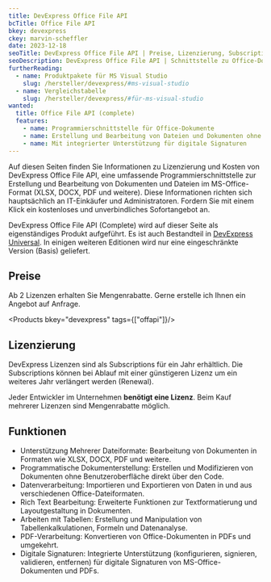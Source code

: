 ```yaml
---
title: DevExpress Office File API
bcTitle: Office File API
bkey: devexpress
ckey: marvin-scheffler
date: 2023-12-18
seoTitle: DevExpress Office File API | Preise, Lizenzierung, Subscriptions
seoDescription: DevExpress Office File API | Schnittstelle zu Office-Dokumenten für Entwickler - Informationen zu Kosten und Lizenzen, wir beraten Sie gerne.
furtherReading:
  - name: Produktpakete für MS Visual Studio
    slug: /hersteller/devexpress/#ms-visual-studio
  - name: Vergleichstabelle
    slug: /hersteller/devexpress/#für-ms-visual-studio
wanted:
  title: Office File API (complete)
  features:
    - name: Programmierschnittstelle für Office-Dokumente
    - name: Erstellung und Bearbeitung von Dateien und Dokumenten ohne MS Office
    - name: Mit integrierter Unterstützung für digitale Signaturen
---
```




<Intro>

Auf diesen Seiten finden Sie Informationen zu Lizenzierung und Kosten von DevExpress Office File API, eine umfassende Programmierschnittstelle zur Erstellung und Bearbeitung von Dokumenten und Dateien im MS-Office-Format (XLSX, DOCX, PDF und weitere). Diese Informationen richten sich hauptsächlich an IT-Einkäufer und Administratoren.
Fordern Sie mit einem Klick ein kostenloses und unverbindliches Sofortangebot an.

</Intro>

<TOC />

  DevExpress Office File API (Complete) wird auf dieser Seite als eigenständiges Produkt aufgeführt.
  Es ist auch Bestandteil in [DevExpress Universal](/hersteller/devexpress/universal/). In einigen weiteren Editionen wird nur eine eingeschränkte Version (Basis) geliefert.

## Preise

Ab 2 Lizenzen erhalten Sie Mengenrabatte. Gerne erstelle ich Ihnen ein Angebot auf Anfrage.

<Products bkey="devexpress" tags={["offapi"]}/>



## Lizenzierung

DevExpress Lizenzen sind als Subscriptions für ein Jahr erhältlich. Die Subscriptions können bei Ablauf mit einer günstigeren Lizenz um ein weiteres Jahr verlängert werden (Renewal).

Jeder Entwickler im Unternehmen **benötigt eine Lizenz**. Beim Kauf mehrerer Lizenzen sind Mengenrabatte möglich.



## Funktionen

<ArrowList>

- Unterstützung Mehrerer Dateiformate: Bearbeitung von Dokumenten in Formaten wie XLSX, DOCX, PDF und weitere.
- Programmatische Dokumenterstellung: Erstellen und Modifizieren von Dokumenten ohne Benutzeroberfläche direkt über den Code.
- Datenverarbeitung: Importieren und Exportieren von Daten in und aus verschiedenen Office-Dateiformaten.
- Rich Text Bearbeitung: Erweiterte Funktionen zur Textformatierung und Layoutgestaltung in Dokumenten.
- Arbeiten mit Tabellen: Erstellung und Manipulation von Tabellenkalkulationen, Formeln und Datenanalyse.
- PDF-Verarbeitung: Konvertieren von Office-Dokumenten in PDFs und umgekehrt.
- Digitale Signaturen: Integrierte Unterstützung (konfigurieren, signieren, validieren, entfernen) für digitale Signaturen von MS-Office-Dokumenten und PDFs.

</ArrowList>

<GetInTouch theme="light" />

